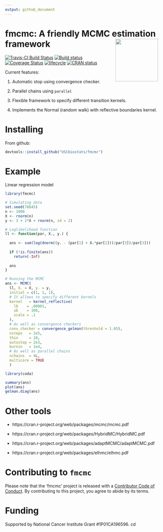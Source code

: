 ```yaml
---
output: github_document
---
```


# fmcmc: A friendly MCMC estimation framework <img src="man/figures/logo.png" align="right" height="140"/>

[![Travis-CI Build Status](https://travis-ci.org/USCbiostats/fmcmc.svg?branch=master)](https://travis-ci.org/USCbiostats/fmcmc)
[![Build status](https://ci.appveyor.com/api/projects/status/3x9qj7imvoijb1vf?svg=true)](https://ci.appveyor.com/project/gvegayon/fmcmc)
[![Coverage Status](https://img.shields.io/codecov/c/github/USCbiostats/fmcmc/master.svg)](https://codecov.io/github/USCbiostats/fmcmc?branch=master)
[![lifecycle](https://img.shields.io/badge/lifecycle-experimental-orange.svg)](https://www.tidyverse.org/lifecycle/#experimental)
[![CRAN status](https://www.r-pkg.org/badges/version/fmcmc)](https://cran.r-project.org/package=fmcmc)


Current features:

1.  Automatic stop using convergence checker.

2.  Parallel chains using `parallel`

3.  Flexible framework to specify different transition kernels.

4.  Implements the Normal (random walk) with reflective boundaries kernel.


# Installing

From github:

```r
devtools::install_github("USCbiostats/fmcmc")
```

# Example

Linear regression model

```r
library(fmcmc)

# Simulating data
set.seed(78845)
n <- 1000
X <- rnorm(n)
y <- 3 + 2*X + rnorm(n, sd = 2)

# Loglikelihood function
ll <- function(par, X., y.) {
  
  ans <- sum(log(dnorm((y. - (par[1] + X.*par[2]))/par[3])/par[3]))
  
  if (!is.finite(ans))
    return(-Inf)
  
  ans
}
```

```r
# Running the MCMC
ans <- MCMC(
  ll, X. = X, y. = y,
  initial = c(1, 1, 1),
  # It allows to specify different kernels
  kernel   = kernel_reflective(
    lb    = .00001,
    ub    = 100,
    scale = .1
  ),
  # As well as convergence checkers
  conv_checker = convergence_gelman(threshold = 1.05),
  nsteps   = 2e5,
  thin     = 10,
  autostop = 2e3,
  burnin   = 1e4,
  # As well as parallel chains
  nchains  = 4L,
  multicore = TRUE
  )
```

```r
library(coda)

summary(ans)
plot(ans)
gelman.diag(ans)
```


# Other tools

*   https://cran.r-project.org/web/packages/mcmc/mcmc.pdf

*   https://cran.r-project.org/web/packages/HybridMC/HybridMC.pdf

*   https://cran.r-project.org/web/packages/adaptMCMC/adaptMCMC.pdf

*   https://cran.r-project.org/web/packages/elhmc/elhmc.pdf

# Contributing to `fmcmc`

Please note that the 'fmcmc' project is released with a [Contributor Code of Conduct](CODE_OF_CONDUCT.md). By contributing to this project, you agree to abide by its terms.

# Funding

Supported by National Cancer Institute Grant #1P01CA196596.
cd 